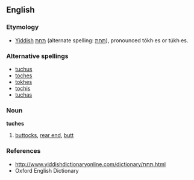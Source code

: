 ==English==

===Etymology===
*[[Yiddish]] [[תּחת]] (alternate spelling: [[תחת]]), pronounced tókh∙es or túkh∙es.

===Alternative spellings===
*[[tuchus]]
*[[toches]]
*[[tokhes]]
*[[tochis]]
*[[tuchas]]

===Noun===
'''tuches'''

# [[buttocks]], [[rear end]], [[butt]]

===References===
*http://www.yiddishdictionaryonline.com/dictionary/תּחת.html
* Oxford English Dictionary